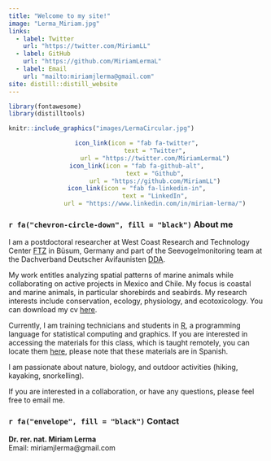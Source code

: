 ```yaml
---
title: "Welcome to my site!"
image: "Lerma_Miriam.jpg"
links:
  - label: Twitter
    url: "https://twitter.com/MiriamLL"
  - label: GitHub
    url: "https://github.com/MiriamLermaL"
  - label: Email
    url: "mailto:miriamjlerma@gmail.com"
site: distill::distill_website
---
```



```r
library(fontawesome)
library(distilltools)
```

```r
knitr::include_graphics("images/LermaCircular.jpg")
```

<center>
```r
icon_link(icon = "fab fa-twitter",
          text = "Twitter",
          url = "https://twitter.com/MiriamLermaL")
icon_link(icon = "fab fa-github-alt",
          text = "Github",
          url = "https://github.com/MiriamLL")
icon_link(icon = "fab fa-linkedin-in",
          text = "LinkedIn",
          url = "https://www.linkedin.com/in/miriam-lerma/")
```
</center>

### `r fa("chevron-circle-down", fill = "black")` About  me
I am a postdoctoral researcher at West Coast Research and Technology Center [FTZ](https://www.ftz.uni-kiel.de/de) in Büsum, Germany and part of the Seevogelmonitoring team at the Dachverband Deutscher Avifaunisten [DDA](https://www.dda-web.de/). 

My work entitles analyzing spatial patterns of marine animals while collaborating on active projects in Mexico and Chile. My focus is coastal and marine animals, in particular shorebirds and seabirds. My research interests include conservation, ecology, physiology, and ecotoxicology. You can download my cv [here](https://raw.githubusercontent.com/MiriamLL/Curriculum/master/CV/CV-Lerma.pdf). 

Currently, I am training technicians and students in [R](https://www.r-project.org/about.html), a programming language for statistical computing and graphics. If you are interested in accessing the materials for this class, which is taught remotely, you can locate them [here](https://www.miriam-lerma.com/materiales.html), please note that these materials are in Spanish. 

I am passionate about nature, biology, and outdoor activities (hiking, kayaking, snorkelling).   

If you are interested in a collaboration, or have any questions, please feel free to email me. 

### `r fa("envelope", fill = "black")` Contact
**Dr. rer. nat. Miriam Lerma** <br>
Email: miriamjlerma@gmail.com

